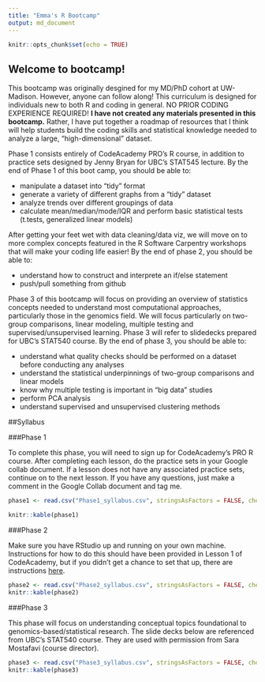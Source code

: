 ```yaml
---
title: "Emma's R Bootcamp"
output: md_document
---
```


```r
knitr::opts_chunk$set(echo = TRUE)
```

## Welcome to bootcamp! 

This bootcamp was originally desgined for my MD/PhD cohort at UW-Madison. However, anyone can follow along! This curriculum is designed for individuals new to both R and coding in general. NO PRIOR CODING EXPERIENCE REQUIRED! **I have not created any materials presented in this bootcamp.** Rather, I have put together a roadmap of resources that I think will help students build the coding skills and statistical knowledge needed to analyze a large, "high-dimensional" dataset. 

Phase 1 consists entirely of CodeAcademy PRO's R course, in addition to practice sets designed by Jenny Bryan for UBC's STAT545 lecture. By the end of Phase 1 of this boot camp, you should be able to: 

* manipulate a dataset into "tidy" format
* generate a variety of different graphs from a "tidy" dataset
* analyze trends over different groupings of data
* calculate mean/median/mode/IQR and perform basic statistical tests (t.tests, generalized linear models)

After getting your feet wet with data cleaning/data viz, we will move on to more complex concepts featured in the R Software Carpentry workshops that will make your coding life easier! By the end of phase 2, you should be able to: 

* understand how to construct and interprete an if/else statement 
* push/pull something from github

Phase 3 of this bootcamp will focus on providing an overview of statistics concepts needed to understand most computational approaches, particularly those in the genomics field. We will focus particularly on two-group comparisons, linear modeling, multiple testing and supervised/unsupervised learning. Phase 3 will refer to slidedecks prepared for UBC's STAT540 course. By the end of phase 3, you should be able to: 

* understand what quality checks should be performed on a dataset before conducting any analyses
* understand the statistical underpinnings of two-group comparisons and linear models
* know why multiple testing is important in "big data" studies
* perform PCA analysis
* understand supervised and unsupervised clustering methods

##Syllabus 

###Phase 1

To complete this phase, you will need to sign up for CodeAcademy's PRO R course. After completing each lesson, do the practice sets in your Google collab document. If a lesson does not have any associated practice sets, continue on to the next lesson. If you have any questions, just make a comment in the Google Collab document and tag me. 

```r
phase1 <- read.csv("Phase1_syllabus.csv", stringsAsFactors = FALSE, check.names = FALSE)

knitr::kable(phase1)
```

###Phase 2

Make sure you have RStudio up and running on your own machine. Instructions for how to do this should have been provided in Lesson 1 of CodeAcademy, but if you didn't get a chance to set that up, there are instructions [here](https://happygitwithr.com/rstudio-git-github.html#rstudio-git-github).

```r
phase2 <- read.csv("Phase2_syllabus.csv", stringsAsFactors = FALSE, check.names = FALSE)
knitr::kable(phase2)
```

###Phase 3

This phase will focus on understanding conceptual topics foundational to genomics-based/statistical research. The slide decks below are referenced from UBC's STAT540 course. They are used with permission from Sara Mostafavi (course director). 

```r
phase3 <- read.csv("Phase3_syllabus.csv", stringsAsFactors = FALSE, check.names = FALSE)
knitr::kable(phase3)
```





